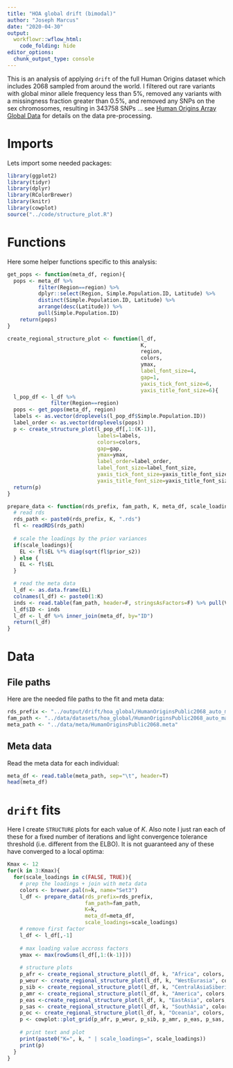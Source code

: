 ```yaml
---
title: "HOA global drift (bimodal)"
author: "Joseph Marcus"
date: "2020-04-30"
output:
  workflowr::wflow_html:
    code_folding: hide
editor_options:
  chunk_output_type: console
---
```


This is an analysis of applying `drift` of the full Human Origins dataset which includes 2068 sampled from around the world. I filtered out rare variants with global minor allele frequency less than 5%, removed any variants with a missingness fraction greater than 0.5%, and removed any SNPs on the sex chromosomes, resulting in 343758 SNPs ... see [Human Origins Array Global Data](data_hoa_global.html) for details on the data pre-processing.

# Imports

Lets import some needed packages:

```r
library(ggplot2)
library(tidyr)
library(dplyr)
library(RColorBrewer)
library(knitr)
library(cowplot)
source("../code/structure_plot.R")
```

# Functions

Here some helper functions specific to this analysis:

```r
get_pops <- function(meta_df, region){
  pops <- meta_df %>% 
          filter(Region==region) %>% 
          dplyr::select(Region, Simple.Population.ID, Latitude) %>%
          distinct(Simple.Population.ID, Latitude) %>% 
          arrange(desc(Latitude)) %>% 
          pull(Simple.Population.ID)
    return(pops)
}

create_regional_structure_plot <- function(l_df, 
                                           K, 
                                           region,
                                           colors, 
                                           ymax,
                                           label_font_size=4,
                                           gap=1,
                                           yaxis_tick_font_size=6,
                                           yaxis_title_font_size=6){
  l_pop_df <- l_df %>% 
              filter(Region==region)
  pops <- get_pops(meta_df, region)
  labels <- as.vector(droplevels(l_pop_df$Simple.Population.ID))
  label_order <- as.vector(droplevels(pops))
  p <- create_structure_plot(l_pop_df[,1:(K-1)], 
                             labels=labels, 
                             colors=colors,
                             gap=gap,
                             ymax=ymax,
                             label_order=label_order,
                             label_font_size=label_font_size,
                             yaxis_tick_font_size=yaxis_title_font_size,
                             yaxis_title_font_size=yaxis_title_font_size)
  return(p)
}

prepare_data <- function(rds_prefix, fam_path, K, meta_df, scale_loadings){
  # read rds
  rds_path <- paste0(rds_prefix, K, ".rds")
  fl <- readRDS(rds_path)
  
  # scale the loadings by the prior variances
  if(scale_loadings){
    EL <- fl$EL %*% diag(sqrt(fl$prior_s2))
  } else {
    EL <- fl$EL 
  }

  # read the meta data
  l_df <- as.data.frame(EL)
  colnames(l_df) <- paste0(1:K)
  inds <- read.table(fam_path, header=F, stringsAsFactors=F) %>% pull(V2)
  l_df$ID <- inds
  l_df <- l_df %>% inner_join(meta_df, by="ID")
  return(l_df)
}
```

# Data 

## File paths

Here are the needed file paths to the fit and meta data:

```r
rds_prefix <- "../output/drift/hoa_global/HumanOriginsPublic2068_auto_maf05_geno005_mind02_K"
fam_path <- "../data/datasets/hoa_global/HumanOriginsPublic2068_auto_maf05_geno005_mind02.fam"
meta_path <- "../data/meta/HumanOriginsPublic2068.meta"
```

## Meta data

Read the meta data for each individual:

```r
meta_df <- read.table(meta_path, sep="\t", header=T)
head(meta_df)
```

# `drift` fits

Here I create `STRUCTURE` plots for each value of $K$. Also note I just ran each of these for a fixed number of iterations and light convergence tolerance threshold (i.e. different from the ELBO). It is not guaranteed any of these have converged to a local optima:

```r
Kmax <- 12
for(k in 3:Kmax){
  for(scale_loadings in c(FALSE, TRUE)){
    # prep the loadings + join with meta data
    colors <- brewer.pal(n=k, name="Set3")
    l_df <- prepare_data(rds_prefix=rds_prefix, 
                         fam_path=fam_path, 
                         K=k, 
                         meta_df=meta_df, 
                         scale_loadings=scale_loadings)
    # remove first factor
    l_df <- l_df[,-1]
    
    # max loading value accross factors
    ymax <- max(rowSums(l_df[,1:(k-1)]))
    
    # structure plots
    p_afr <- create_regional_structure_plot(l_df, k, "Africa", colors, ymax, label_font_size=5)
    p_weur <- create_regional_structure_plot(l_df, k, "WestEurasia", colors, ymax, label_font_size=3.5, gap=4)
    p_sib <- create_regional_structure_plot(l_df, k, "CentralAsiaSiberia", colors, ymax, label_font_size=6)
    p_amr <- create_regional_structure_plot(l_df, k, "America", colors, ymax, label_font_size=6)
    p_eas <-create_regional_structure_plot(l_df, k, "EastAsia", colors, ymax, label_font_size=6)
    p_sas <- create_regional_structure_plot(l_df, k, "SouthAsia", colors, ymax, label_font_size=6)
    p_oc <- create_regional_structure_plot(l_df, k, "Oceania", colors, ymax, label_font_size=6, gap=.1)
    p <- cowplot::plot_grid(p_afr, p_weur, p_sib, p_amr, p_eas, p_sas, p_oc, nrow=7, align="v") 
  
    # print text and plot
    print(paste0("K=", k, " | scale_loadings=", scale_loadings))
    print(p)
  }
}
```